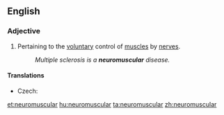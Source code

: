 ==English==

===Adjective===
{{en-adj|pos=[[neuro-|neuro]][[muscular]]|-}}

# Pertaining to the [[voluntary]] control of [[muscle]]s by [[nerve]]s.
#: ''Multiple sclerosis is a '''neuromuscular''' disease.''

====Translations====
{{trans-top|pertaining to the voluntary control of muscles by nerves}}
* Czech: {{t-|cs|nervosvalový}}
{{trans-mid}}
{{trans-bottom}}

[[et:neuromuscular]]
[[hu:neuromuscular]]
[[ta:neuromuscular]]
[[zh:neuromuscular]]